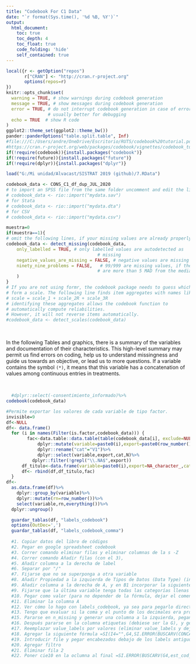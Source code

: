 ```yaml
---
title: "Codebook For C1 Data"
date: "`r format(Sys.time(), '%d %B, %Y')`"
output:
  html_document:
    toc: true
    toc_depth: 4
    toc_float: true
    code_folding: 'hide'
    self_contained: true
---
```


```r
local({r <- getOption("repos")
       r["CRAN"] <- "http://cran.r-project.org" 
       options(repos=r)
})
knitr::opts_chunk$set(
  warning = TRUE, # show warnings during codebook generation
  message = TRUE, # show messages during codebook generation
  error = TRUE, # do not interrupt codebook generation in case of errors,
                # usually better for debugging
  echo = TRUE  # show R code
)
ggplot2::theme_set(ggplot2::theme_bw())
pander::panderOptions("table.split.table", Inf)
#file:///C:/Users/andre/OneDrive/Escritorio/RUTS/codebook%20tutorial.pdf
#https://cran.r-project.org/web/packages/codebook/vignettes/codebook_tutorial.html
if(!require(codebook)){install.packages("codebook")}
if(!require(future)){install.packages("future")}
if(!require(dplyr)){install.packages("dplyr")}
```

```r
load("G:/Mi unidad/Alvacast/SISTRAT 2019 (github)/7.RData")

codebook_data <- CONS_C1_df_dup_JUL_2020
# to import an SPSS file from the same folder uncomment and edit the line below
# codebook_data <- rio::import("mydata.sav")
# for Stata
# codebook_data <- rio::import("mydata.dta")
# for CSV
# codebook_data <- rio::import("mydata.csv")

muestra=0
if(muestra==1){
# omit the following lines, if your missing values are already properly labelled
codebook_data <- detect_missing(codebook_data,
    only_labelled = TRUE, # only labelled values are autodetected as
                                   # missing
    negative_values_are_missing = FALSE, # negative values are missing values
    ninety_nine_problems = FALSE,   # 99/999 are missing values, if they
                                   # are more than 5 MAD from the median
    )
}
# If you are not using formr, the codebook package needs to guess which items
# form a scale. The following line finds item aggregates with names like this:
# scale = scale_1 + scale_2R + scale_3R
# identifying these aggregates allows the codebook function to
# automatically compute reliabilities.
# However, it will not reverse items automatically.
#codebook_data <- detect_scales(codebook_data)
```
<br>

In the following Tables and graphics, there is a summary of the variables and documentation of their characteristics. This high-level summary may permit us find errors on coding, help us to understand missingness and guide us towards an objective, or lead us to more questions. If a variable contains the symbol `(*)`, it means that this variable has a concatenation of values among continuous entries in treatments.

<br>

```r
  #dplyr::select(-consentimiento_informado)%>%
codebook(codebook_data)

#Permite exportar los valores de cada variable de tipo factor.
invisible=9
df<-NULL
df<- data.frame()
  for (i in names(Filter(is.factor,codebook_data))) { 
        fac<-data.table::data.table(table(codebook_data[i], exclude=NULL))%>% 
            dplyr::mutate(variable=paste0(i),export=paste0(row_number(),".",V1))%>%
            dplyr::rename("cat"="V1")%>%
            dplyr::select(variable,export,cat,N)%>%
          dplyr::filter(!grepl("\\.NA$",export))
      df_titulo<-data.frame(variable=paste0(i),export=NA_character_,cat=NA_character_, N=9999999)
      df<- rbind(df,df_titulo,fac)
  }
df<-
  as.data.frame(df)%>%
    dplyr::group_by(variable)%>%
    dplyr::mutate(rn=row_number())%>%
    select(variable,rn,everything())%>%
  dplyr::ungroup()

  guardar_tablas(df, "labels_codebook")
  options(OutDec=',')
  guardar_tablas(df, "labels_codebook_comma")
  
  #1. Copiar datos del libro de códigos
  #2. Pegar en google spreadsheet codebook
  #3. Correr comando eliminar filas y eliminar columnas de la s -Z
  #4. Correr comando Añadir filas (con el 3), 
  #5. Añadir columna a la derecha de label
  #6. Separar por "/"
  #7. Fijarse que no se superponga a otra variable
  #8. Añadir Propiedad a la izquierda de Tipos de Datos (Data Type) (insertar a la izquierda)
  #9. Añadir columna a la derecha de A, y en B1 incorporar la siguiente fórmula: =ArrayFormula(SI(FILA(A1:A)<=COINCIDIR(2,1/(A:A<>""),1),BUSCAR(FILA(A1:A),FILA(A1:A)/SI(A1:A<>"",VERDADERO,FALSO),A1:A),))
  #9. Fijarse que la última variable tenga todas las categorías llenas con Nombre Variable Estandarizado (abajo al fnal)
  #10. Pegar como valor (para no depender de la fórmula, dejar el comentario)
  #11. Eliminar la columna A
  #12. Ver cómo lo hago con labels_codebook, ya sea para pegarlo directamente en la hoja 'para_pegar_cat_factores'
  #13. Tengo que evaluar si la coma y el punto de los decimales era problemático. #14. En una de esas abrir el archio con google drive para saltarse ese problema
  #15. Pararse en n_missing y generar una columna a la izquierda, pegando el siguiente formula: =SI(SI.ERROR(BUSCARV(CONCATENAR(A4,"_",CONTAR.SI($A$4:$A4,A4)-1),para_pegar_cat_factores!F:H,3,0),"")=9999999,"",SI.ERROR(BUSCARV(CONCATENAR(A4,"_",CONTAR.SI($A$4:$A4,A4)-1),para_pegar_cat_factores!F:H,3,0),""))
  #16. Después pararse en la columna etiquetas (debiese ser la G), y generar una columna a la derecha
  #17. Reemplazar value_labels por valores (eliminar value_labels y dejar el de la formula en formato valores), lo mismo de la columna vacia
  #18. Agregar la siguiente fórmula =SI(I4="",G4,SI.ERROR(BUSCARV(CONCATENAR(A4,"_",CONTAR.SI($A$4:$A4,A4)-1),para_pegar_cat_factores!F:H,2,0),""))
  #19. Introducir file y pegar encabezados debajo de los labels antiguos
  #20. Agregar filtro 
  #21. Eliminar fila 2
  #22. Poner cie10 en la oclumna al final =SI.ERROR(BUSCARV(G4,est_cod_dsm_iv_cie10!A:C,3,0),"")
```